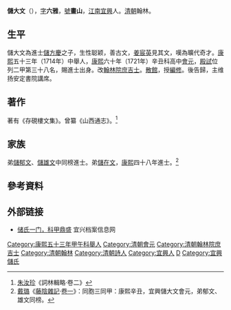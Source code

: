 {{明清人物信息框
| 姓名 = 儲大文
| 原名 =
| 圖片名稱= 儲大文.jpg
| 圖片大小 = 200px
| 圖片說明 = 《[[清代學者象傳|清代學者象傳]]》第二集之儲大文像
| 最高職務 = 翰林院編修
| 國家 = 大清
| 爵位 =
| 籍貫 = [[江南省|江南]][[宜興縣|宜興縣]]
| 族裔 = 漢族
| 旗籍 = 
| 字號 = 字六雅，號畫山
| 諡號 = 
| 出生日期 = [[康熙|康熙]]四年（1665年）
| 出生地點 = [[江南省|江南]][[宜興|宜興]]
| 逝世日期 = [[乾隆|乾隆]]八年（1743年）
| 逝世地點 = [[江南省|江南]][[宜興|宜興]]
| 陵墓 =
| 配偶 =
| 親屬 =
（弟）[[儲郁文|儲郁文]]、[[儲雄文|儲雄文]]、[[儲在文|儲在文]]
| 出身 = 
* 康熙五十三年甲午科舉人
* 康熙六十年辛丑科進士出身
| 經歷 = 
| 著作 =
}}
'''儲大文'''（{{bd|1665年||1743年|catIdx=Chu}}），[[表字|字]]'''六雅'''，[[號|號]]'''畫山'''，[[江南省|江南]][[宜興|宜興]]人。[[清朝|清朝]]翰林。

==生平==
儲大文為進士[[儲方慶|儲方慶]]之子，生性聪颖，善古文，[[姜宸英|姜宸英]]見其文，嘆為曠代奇才。[[康熙|康熙]]五十三年（1714年）中舉人，[[康熙|康熙]]六十年（1721年）辛丑科高中[[會元|會元]]，[[殿試|殿試]]位列二甲第三十八名，賜進士出身。改[[翰林院|翰林院]][[庶吉士|庶吉士]]。[[散館|散館]]，授[[編修|編修]]。後告歸，主维扬安定書院講席。

==著作==
著有《存硯樓文集》。曾纂《山西通志》。<ref>[[朱汝珍|朱汝珍]]《詞林輯略·卷二》</ref>

==家族==
弟[[儲郁文|儲郁文]]、[[儲雄文|儲雄文]]中同榜進士。弟[[儲在文|儲在文]]，[[康熙|康熙]]四十八年進士。<ref>[[戴璐|戴璐]]《[[藤陰雜記|藤陰雜記]]·[[s:藤陰雜記/卷1|卷一]]》：同胞三同甲：康熙辛丑，宜興儲大文會元，弟郁文、雄文同榜。</ref>

==參考資料==
{{reflist}}

==外部链接==
*[http://www.yxarchive.gov.cn/show_info02.asp?id=1597&iid=50 储氏一门，科甲鼎盛]{{dead link|date=2017年11月 |bot=InternetArchiveBot |fix-attempted=yes }} 宜兴档案信息网

{{康熙六十年辛丑科殿試金榜}}
{{儲方慶家族}}
{{DEFAULTSORT:Chu儲}}
[[Category:康熙五十三年甲午科舉人|Category:康熙五十三年甲午科舉人]]
[[Category:清朝會元|Category:清朝會元]]
[[Category:清朝翰林院庶吉士|Category:清朝翰林院庶吉士]]
[[Category:清朝翰林|Category:清朝翰林]]
[[Category:清朝詩人|Category:清朝詩人]]
[[Category:宜興人|Category:宜興人]]
[[Category:儲姓|D]]
[[Category:宜興儲氏|Category:宜興儲氏]]